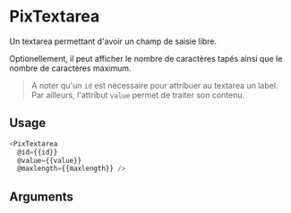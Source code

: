 
<Meta
  title='Form/Textarea'
  component='PixTextarea'
  decorators={[centered]}
  argTypes={stories.argTypes}
/>

# PixTextarea

Un textarea permettant d'avoir un champ de saisie libre.

Optionellement, il peut afficher le nombre de caractères tapés ainsi que le nombre de caractères maximum.

> A noter qu'un `id` est nécessaire pour attribuer au textarea un label. Par ailleurs, l'attribut `value` permet de traiter son contenu.

<Canvas>
  <Story name='PixTextarea' story={stories.textarea} height={100} />
</Canvas>

## Usage

```js
<PixTextarea
  @id={{id}}
  @value={{value}}
  @maxlength={{maxlength}} />
```

## Arguments

<ArgsTable story="PixTextarea" />
